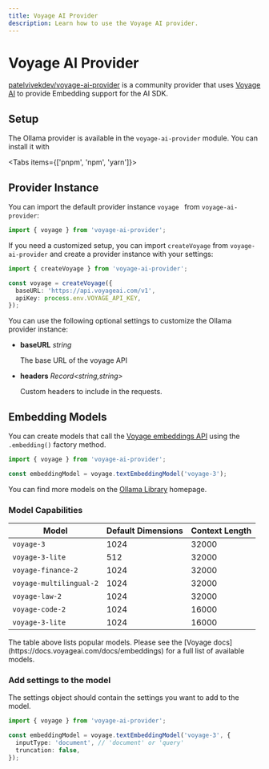 ```yaml
---
title: Voyage AI Provider
description: Learn how to use the Voyage AI provider.
---
```


# Voyage AI Provider

[patelvivekdev/voyage-ai-provider](https://github.com/patelvivekdev/voyageai-ai-provider) is a community provider that uses [Voyage AI](https://www.voyageai.com) to provide Embedding support for the AI SDK.

## Setup

The Ollama provider is available in the `voyage-ai-provider` module. You can install it with

<Tabs items={['pnpm', 'npm', 'yarn']}>
  <Tab>
    <Snippet text="pnpm add voyage-ai-provider" dark />
  </Tab>
  <Tab>
    <Snippet text="npm install voyage-ai-provider" dark />
  </Tab>
  <Tab>
    <Snippet text="yarn add voyage-ai-provider" dark />
  </Tab>
</Tabs>

## Provider Instance

You can import the default provider instance `voyage ` from `voyage-ai-provider`:

```ts
import { voyage } from 'voyage-ai-provider';
```

If you need a customized setup, you can import `createVoyage` from `voyage-ai-provider` and create a provider instance with your settings:

```ts
import { createVoyage } from 'voyage-ai-provider';

const voyage = createVoyage({
  baseURL: 'https://api.voyageai.com/v1',
  apiKey: process.env.VOYAGE_API_KEY,
});
```

You can use the following optional settings to customize the Ollama provider instance:

- **baseURL** _string_

  The base URL of the voyage API

- **headers** _Record&lt;string,string&gt;_

  Custom headers to include in the requests.

## Embedding Models

You can create models that call the [Voyage embeddings API](https://docs.voyageai.com/reference/embeddings-api)
using the `.embedding()` factory method.

```ts
import { voyage } from 'voyage-ai-provider';

const embeddingModel = voyage.textEmbeddingModel('voyage-3');
```

You can find more models on the [Ollama Library](https://ollama.com/library) homepage.

### Model Capabilities

| Model                   | Default Dimensions | Context Length |
| ----------------------- | ------------------ | -------------- |
| `voyage-3`              | 1024               | 32000          |
| `voyage-3-lite`         | 512                | 32000          |
| `voyage-finance-2`      | 1024               | 32000          |
| `voyage-multilingual-2` | 1024               | 32000          |
| `voyage-law-2`          | 1024               | 32000          |
| `voyage-code-2`         | 1024               | 16000          |
| `voyage-3-lite`         | 1024               | 16000          |

<Note>
  The table above lists popular models. Please see the [Voyage
  docs](https://docs.voyageai.com/docs/embeddings) for a full list of available
  models.
</Note>

### Add settings to the model

The settings object should contain the settings you want to add to the model.

```ts
import { voyage } from 'voyage-ai-provider';

const embeddingModel = voyage.textEmbeddingModel('voyage-3', {
  inputType: 'document', // 'document' or 'query'
  truncation: false,
});
```
